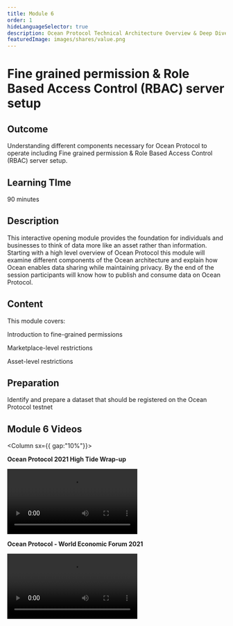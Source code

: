 ```yaml
---
title: Module 6
order: 1
hideLanguageSelector: true
description: Ocean Protocol Technical Architecture Overview & Deep Dive
featuredImage: images/shares/value.png
---
```


# Fine grained permission & Role Based Access Control (RBAC) server setup

## Outcome

Understanding different components necessary for Ocean Protocol to operate including Fine grained permission & Role Based Access Control (RBAC) server setup. 

## Learning TIme 

90 minutes

## Description

This interactive opening module provides the foundation for individuals and businesses to think of data more like an asset rather than information. Starting with a high level overview of Ocean Protocol this module will examine different components of the Ocean architecture and explain how Ocean enables data sharing while maintaining privacy. By the end of the session participants will know how to publish and consume data on Ocean Protocol.

## Content

This module covers:

<Process>
Introduction to fine-grained permissions

Marketplace-level restrictions

Asset-level restrictions
</Process>


## Preparation

Identify and prepare a dataset that should be registered on the Ocean Protocol testnet  

## Module 6 Videos 

<Column sx={{ gap:"10%"}}>

<Box>

**Ocean Protocol 2021 High Tide Wrap-up**

<Video src="https://www.youtube.com/embed/BS1d6dir2_U" />

</Box>

<Box>

**Ocean Protocol - World Economic Forum 2021**

<Video src="https://www.youtube.com/embed/etv7r3BE7kU" />

</Box>

</Column>

